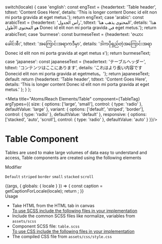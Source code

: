

  switch(locale) {
    case 'english': const engText = {headertext: 'Table header', tdtext: 'Content Goes Here', details: 'This is longer content Donec id elit non mi porta gravida at eget metus.'}; return engText;
    case 'arabic': const arabicText = {headertext: 'رأس الجدول', tdtext: 'المحتوى يذهب هنا', details: 'هذا هو المحتوى الأطول Donec id elit non mi porta gravida في eget metus.'}; return arabicText;
    case 'burmese': const burmeseText = {headertext: 'ဇယားခေါင်းစီး', tdtext: 'အကြောင်းအရာကဒီမှာ', details: 'ဒါကပိုရှည်တဲ့အကြောင်းအရာ Donec id elit non mi porta gravida at eget metus ။'}; return burmeseText;
    case 'japanese': const japaneseText = {headertext: 'テーブルヘッダー', tdtext: 'コンテンツはここにあります', details: 'これはより長い内容ですDonecid elit non mi porta gravida at egetmetus。'}; return japaneseText;
    default:
      return {headertext: 'Table header', tdtext: 'Content Goes Here', details: 'This is longer content Donec id elit non mi porta gravida at eget metus.' };
  }
};

<Meta title="Atoms/Reach Elements/Table" component={TableTag}
  argTypes={{
    size: {
        options: ['large', 'small'],
        control: { type: 'radio' },
        defaultValue: 'large'
    },
    variant: {
        options: ['default', 'striped', 'border'],
        control: { type: 'radio' },
        defaultValue: 'default'
    },
    responsive: {
        options: ['stacked', 'auto', 'scroll'],
        control: { type: 'radio' },
        defaultValue: 'auto'
    }
  }}/>

<style>{`
  .subheading {
    font-weight: 700;
    font-size: 18px;
    color: #666;
    line-height: 24px;
    margin-bottom: 12px;
    margin-top: 40px;
  }
  .css-1sy7267 {
    margin: 10px 0;
  }
`}</style>

# Table Component

Tables are used to make large volumes of data easy to understand and access, Table components are created using the following elements

<div classname="subheading">Modifier</div>

<code>Default</code> <code>striped</code> <code>border</code> <code>small</code> <code>stacked</code> <code>scroll</code>


<Story name="Table">
  {(args, { globals: { locale } }) => {
    const caption = getCaptionForLocale(locale);
    return <TableTag text={caption.headertext} tdtext={caption.tdtext} details={caption.details} {...args} ></TableTag>;
  }}
</Story>

<div className="subheading">Usage</div>
<ul>
<li>Take HTML from the HTML tab in canvas</li>
<u>To use SCSS include the following files in your implementation</u>
<li>Include the common SCSS files like normalize, variables from <code>assets/scss</code></li>
<li>Component SCSS file: <code>table.scss</code></li>
<u>To use CSS include the following files in your implementation</u>
<li>The compiled CSS file from <code>assets/css/style.css</code></li>
</ul>
